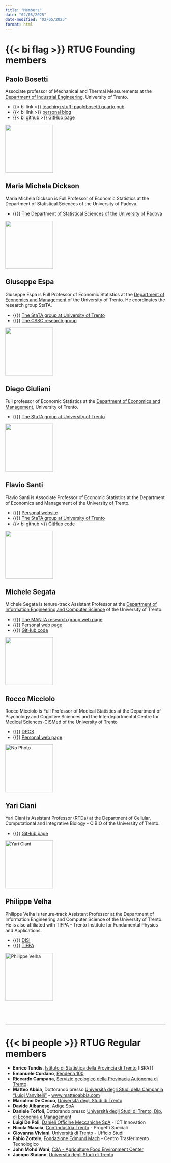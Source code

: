 ```yaml
---
title: "Members"
date: "02/05/2025"
date-modified: "02/05/2025"
format: html
---
```


# {{< bi flag >}} RTUG Founding members

## Paolo Bosetti
:::{layout="[80,20]"}
:::{#first-column}
Associate professor of Mechanical and Thermal Measurements at the [Department of Industrial Engineering](https://unitn.it/dii){target=_blank}, University of Trento. 

:::{.links-list}
* {{< bi link >}} [teaching stuff: paolobosetti.quarto.pub](https://paolobosetti.quarto.pub){target=_blank}
* {{< bi link >}} [personal blog](https://paolobosetti.quarto.pub/blog){target=_blank}
* {{< bi github >}} [GitHub page](https://github.com/pbosetti){target=_blank}
:::
:::

::: {#second-column}
![](images/PBBW.jpg){width=150 class=rounded-corners}
:::
:::

## Maria Michela Dickson
:::{layout="[80,20]"}
:::{#first-column}
Maria Michela Dickson is Full Professor of Economic Statistics at the Department of Statistical Sciences of the University of Padova.

:::{.links-list}
* {{<bi link>}} [The Department of Statistical Sciences of the University of Padova](https://www.stat.unipd.it){target="_blank"}
:::
:::

:::{#second-column}
![](images/Dickson.jpg){width=150 class=rounded-corners}
:::
:::

## Giuseppe Espa
:::{layout="[80,20]"}
:::{#first-column}
Giuseppe Espa is Full Professor of Economic Statistics at the [Department of Economics and Management](https://www.economia.unitn.it){target="_blank"} of the University of Trento. He coordinates the research group StaTA.

:::{.links-list}
* {{<bi link>}} [The StaTA group at University of Trento](http://statagroup.economia.unitn.it/){target="_blank"} 
* {{<bi link>}} [The CSSC research group](https://cssc.unitn.it/){target="_blank"}
:::
:::

:::{#second-column}
![](images/Espa.jpg){width=150 class=rounded-corners}
:::
:::

## Diego Giuliani
:::{layout="[80,20]"}
:::{#first-colum
Full professor of Economic Statistics at the [Department of Economics and Management](https://www.economia.unitn.it){target="_blank"}, University of Trento.

:::{.links-list}
* {{<bi link>}} [The StaTA group at University of Trento](http://statagroup.economia.unitn.it/){target="_blank"} 
:::
:::

:::{#second-column}
![](images/Foto_Giuliani_Diego.jpg){width=150 class=rounded-corners}
:::
:::



## Flavio Santi
:::{layout="[80,20]"}
:::{#first-column}
Flavio Santi is Associate Professor of Economic Statistics at the Department of Economics and Management of the University of Trento.

:::{.links-list}
* {{<bi link>}} [Personal website](https://www.flaviosanti.it){target="_blank"}
* {{<bi link>}} [The StaTA group at University of Trento](http://statagroup.economia.unitn.it/){target="_blank"}
* {{< bi github >}} [GitHub code](https://github.com/f-santi){target=_blank}
:::
:::

:::{#second-column}
![](images/Santi.jpg){width=150 class=rounded-corners}
:::
:::

## Michele Segata

:::{layout="[80,20]"}
:::{#first-colum
Michele Segata is tenure-track Assistant Professor at the [Department of 
Information Engineering and Computer Science](https://www.disi.unitn.it){target="_blank} of the University of Trento.

:::{.links-list}
* {{<bi link>}} [The MANTA research group web page](https://manta.disi.unitn.it){target="_blank"}
* {{<bi link>}} [Personal web page](https://disi.unitn.it/~msegata){target="_blank"}
* {{<bi github>}} [GitHub code](https://github.com/michele-segata){target="_blank"}
:::
:::

:::{#second-column}
![](https://disi.unitn.it/~msegata/assets/images/michele.jpg){width=150 class=rounded-corners}
:::
:::


## Rocco Micciolo

:::{layout="[80,20]"}
:::{#first-colum
Rocco Micciolo is Full Professor of Medical Statistics at the Department of Psychology and Cognitive Sciences and the Interdepartmental Centre for Medical Sciences-CISMed of the University of Trento

:::{.links-list}
* {{<bi link>}} [DPCS](https://www.cogsci.unitn.it){target="_blank"}
* {{<bi link>}} [Personal web page](https://hostingwin.unitn.it/micciolo){target="_blank"}
:::
:::

:::{#second-column}
![](images/Micciolo.jpg){width=150 class=rounded-corners alt="No Photo"}
:::
:::



## Yari Ciani

:::{layout="[80,20]"}
:::{#first-colum
Yari Ciani is Assistant Professor (RTDa) at the Department of Cellular, Computational and Integrative Biology - CIBIO of the University of Trento.

:::{.links-list}
* {{<bi github>}} [GitHub page](https://github.com/demichelislab){target="_blank"}
:::
:::

:::{#second-column}
![](images/ciani.jpg){width=150 class=rounded-corners alt="Yari Ciani"}
:::
:::



## Philippe Velha

:::{layout="[80,20]"}
:::{#first-colum
Philippe Velha is tenure-track Assistant Professor at the Department of Information Engineering and Computer Science of the University of Trento.
He is also affiliated with TIFPA - Trento Institute for Fundamental Physics and Applications.


:::{.links-list}
* {{<bi link>}} [DISI](https://www.disi.unitn.it/it/node/1509){target="_blank"}
* {{<bi link>}} [TIFPA](https://www.tifpa.infn.it){target="_blank"}
:::
:::

:::{#second-column}
![](images/velha.jpg){width=150 class=rounded-corners alt="Philippe Velha"}
:::
:::



:::{style="margin-top: 75px;"}
---
:::

# {{< bi people >}} RTUG Regular members

* **Enrico Tundis**, [Istituto di Statistica della Provincia di Trento](http://www.statistica.provincia.tn.it){target="_blank"} (ISPAT)
* **Emanuele Cordano**, [Rendena 100](http://www.rendena100.eu/){target="_blank"}
* **Riccardo Campana**, [Servizio geologico della Provinacia Autonoma di Trento](http://www.protezionecivile.tn.it/organizzazione/Geologico/){target="_blank"}
* **Matteo Abbia**, Dottorando presso [Università degli Studi della Campania "Luigi Vanvitelli"](https://www.unicampania.it){target="_blank"} - [www.matteoabbia.com](https://www.matteoabbia.com){target="_blank"}
* **Mariolino De Cecco**, [Università degli Studi di Trento](https://www.unitn.it){target="_blank"}
* **Davide Albanese**, [Adige SpA](https://www.adige.it){target="_blank"}
* **Daniele Toffoli**, Dottorando presso [Università degli Studi di Trento, Dip. di Economia e Management](https://www.economia.unitn.it/en/dottorato/susteems){target="_blank"}
* **Luigi De Poli**, [Danieli Officine Meccaniche SpA](https://www.danieli.com){target="_blank"} - ICT Innovation
* **Nicola Mascia**, [Confindustria Trento](http://www.confindustria.tn.it){target="_blank"} - Progetti Speciali
* **Giovanna Viviani**, [Università di Trento](https://www.unitn.it){target="_blank"} - Ufficio Studi
* **Fabio Zottele**, [Fondazione Edmund Mach](https://www.fmach.it){target="_blank"} - Centro Trasferimento Tecnologico
* **John Mohd Wani**, [C3A - Agriculture Food Environment Center](https://www.centro3a.unitn.it/){target="_blank}
* **Jacopo Staiano**, [Università degli Studi di Trento](https://www.unitn.it){target="_blank"}